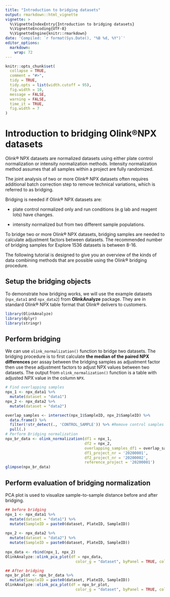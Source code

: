 ```yaml
---
title: "Introduction to bridging datasets"
output: rmarkdown::html_vignette
vignette: >
  %\VignetteIndexEntry{Introduction to bridging datasets}
  %\VignetteEncoding{UTF-8}
  %\VignetteEngine{knitr::rmarkdown}
date: 'Compiled: `r format(Sys.Date(), "%B %d, %Y")`'
editor_options: 
  markdown: 
    wrap: 72
---
```


```r
knitr::opts_chunk$set(
  collapse = TRUE,
  comment = "#>",
  tidy = TRUE,
  tidy.opts = list(width.cutoff = 95),
  fig.width = 10,
  message = FALSE,
  warning = FALSE,
  time_it = TRUE,
  fig.width = 7
)
```

# Introduction to bridging Olink®NPX datasets

Olink® NPX datasets are normalized datasets using either plate control
normalization or intensity normalization methods. Intensity
normalization method assumes that all samples within a project are fully
randomized.

The joint analysis of two or more Olink® NPX datasets often requires
additional batch correction step to remove technical variations, which
is referred to as bridging.

Bridging is needed if Olink® NPX datasets are:

-   plate control normalized only and run conditions (e.g lab and
    reagent lots) have changes.

-   intensity normalized but from two different sample populations.

To bridge two or more Olink® NPX datasets, bridging samples are needed
to calculate adjustment factors between datasets. The recommended number
of bridging samples for Explore 1536 datasets is between 8-16.

The following tutorial is designed to give you an overview of the kinds
of data combining methods that are possible using the Olink® bridging
procedure.

## Setup the bridging objects

To demonstrate how bridging works, we will use the example datasets
(`npx_data1` and `npx_data2`) from **OlinkAnalyze** package. They are in
standard Olink® NPX table format that Olink® delivers to customers.

```r
library(OlinkAnalyze)
library(dplyr)
library(stringr)
```

## Perform bridging

We can use `olink_normalization()` function to bridge two datasets. The bridging 
procedure is to first calculate **the median of the paired NPX differences** per
assay between the bridging samples as adjustment factor then use these adjustment 
factors to adjust NPX values between two datasets. The output from 
`olink_normalization()` function is a table with adjusted NPX value in the column 
`NPX`.

```r
           
# Find overlapping samples
npx_1 <- npx_data1 %>% 
  mutate(dataset = "data1")
npx_2 <- npx_data2 %>% 
  mutate(dataset = "data2")

overlap_samples <- intersect(npx_1$SampleID, npx_2$SampleID) %>% 
  data.frame() %>% 
  filter(!str_detect(., 'CONTROL_SAMPLE')) %>% #Remove control samples
  pull(.)
# Perform Bridging normalization
npx_br_data <- olink_normalization(df1 = npx_1, 
                                   df2 = npx_2, 
                                   overlapping_samples_df1 = overlap_samples,
                                   df1_project_nr = '20200001',
                                   df2_project_nr = '20200002',
                                   reference_project = '20200001')
glimpse(npx_br_data)

```

## Perform evaluation of bridging normalization

PCA plot is used to visualize sample-to-sample distance before and after bridging.

```r
## before bridging
npx_1 <- npx_data1 %>% 
  mutate(dataset = "data1") %>% 
  mutate(SampleID = paste0(dataset, PlateID, SampleID))
  
npx_2 <- npx_data2 %>% 
  mutate(dataset = "data2") %>% 
  mutate(SampleID = paste0(dataset, PlateID, SampleID))
             
npx_data <- rbind(npx_1, npx_2)
OlinkAnalyze::olink_pca_plot(df = npx_data,
                               color_g = "dataset", byPanel = TRUE, coloroption = c('orange', 'darkblue')) 

```


```r
## After bridging
npx_br_plot <- npx_br_data %>% 
  mutate(SampleID = paste0(dataset, PlateID, SampleID))
OlinkAnalyze::olink_pca_plot(df = npx_br_plot,
                               color_g = "dataset", byPanel = TRUE, coloroption = c('orange', 'darkblue')) 
```

